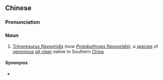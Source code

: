 {{also|饭铲头}}
==Chinese==
{{zh-forms|s=饭铲头|type=21}}

===Pronunciation===
{{zh-pron
|c=faan6 caan2 tau4
|cat=n
}}

===Noun===
{{zh-noun}}

# {{lb|zh|Cantonese}} ''[[Trimeresurus flavoviridis]]'' (now ''[[Protobothrops flavoviridis]]''), a [[species]] of [[venomous]] [[pit viper]] native to Southern [[China]]

====Synonyms====
* {{zh-l|眼鏡蛇}}
